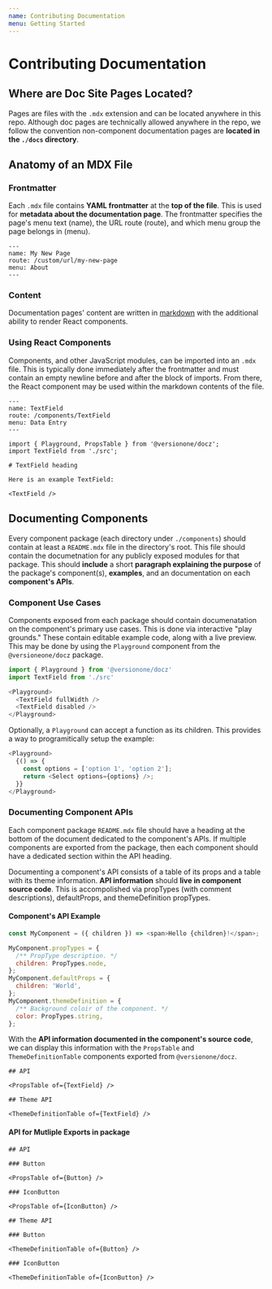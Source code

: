 ```yaml
---
name: Contributing Documentation
menu: Getting Started
---
```


# Contributing Documentation

## Where are Doc Site Pages Located?

Pages are files with the `.mdx` extension and can be located anywhere in this repo. Although doc pages are technically allowed anywhere in the repo, we follow the convention non-component documentation pages are **located in the `./docs` directory**.

## Anatomy of an MDX File

### Frontmatter

Each `.mdx` file contains **YAML frontmatter** at the **top of the file**. This is used for **metadata about the documentation page**. The frontmatter specifies the page's menu text (name), the URL route (route), and which menu group the page belongs in (menu).

```
---
name: My New Page
route: /custom/url/my-new-page
menu: About
---
```

### Content

Documentation pages' content are written in [markdown](https://github.com/adam-p/markdown-here/wiki/Markdown-Cheatsheet) with the additional ability to render React components.

### Using React Components

Components, and other JavaScript modules, can be imported into an `.mdx` file. This is typically done immediately after the frontmatter and must contain an empty newline before and after the block of imports. From there, the React component may be used within the markdown contents of the file.

```mdx
---
name: TextField
route: /components/TextField
menu: Data Entry
---

import { Playground, PropsTable } from '@versionone/docz';
import TextField from './src';

# TextField heading

Here is an example TextField:

<TextField />
```

## Documenting Components

Every component package (each directory under `./components`) should contain at least a `README.mdx` file in the directory's root. This file should contain the documetnation for any publicly exposed modules for that package. This should **include** a short **paragraph explaining the purpose** of the package's component(s), **examples**, and an documentation on each **component's APIs**.

### Component Use Cases

Components exposed from each package should contain documenatation on the component's primary use cases. This is done via interactive "play grounds." These contain editable example code, along with a live preview. This may be done by using the `Playground` component from the `@versioneone/docz` package.

```js
import { Playground } from '@versionone/docz'
import TextField from './src'

<Playground>
  <TextField fullWidth />
  <TextField disabled />
</Playground>
```

Optionally, a `Playground` can accept a function as its children. This provides a way to programitically setup the example:

```js
<Playground>
  {() => {
    const options = ['option 1', 'option 2'];
    return <Select options={options} />;
  }}
</Playground>
```

### Documenting Component APIs

Each component package `README.mdx` file should have a heading at the bottom of the document dedicated to the component's APIs. If multiple components are exported from the package, then each component should have a dedicated section within the API heading.

Documenting a component's API consists of a table of its props and a table with its theme information. **API information** should **live in component source code**. This is accompolished via propTypes (with comment descriptions), defaultProps, and themeDefinition propTypes.

#### Component's API Example

```js
const MyComponent = ({ children }) => <span>Hello {children}!</span>;

MyComponent.propTypes = {
  /** PropType description. */
  children: PropTypes.node,
};
MyComponent.defaultProps = {
  children: 'World',
};
MyComponent.themeDefinition = {
  /** Background coloir of the component. */
  color: PropTypes.string,
};
```

With the **API information documented in the component's source code**, we can display this information with the `PropsTable` and `ThemeDefinitionTable` components exported from `@versionone/docz`.

```mdx
## API

<PropsTable of={TextField} />

## Theme API

<ThemeDefinitionTable of={TextField} />
```

#### API for Mutliple Exports in package

```mdx
## API

### Button

<PropsTable of={Button} />

### IconButton

<PropsTable of={IconButton} />

## Theme API

### Button

<ThemeDefinitionTable of={Button} />

### IconButton

<ThemeDefinitionTable of={IconButton} />
```
